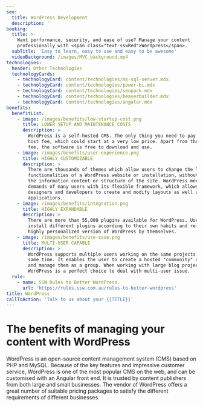 ```yaml
---
seo:
  title: WordPress Development
  description: ''
booking:
  title: >-
    Want performance, security, and ease of use? Manage your content
    professionally with <span class="text-sswRed">Wordpress</span>.
  subTitle: 'Easy to learn, easy to use and easy to be awesome'
  videoBackground: /images/MVC_background.mp4
technologies:
  header: Other Technologies
  technologyCards:
    - technologyCard: content/technologies/ms-sql-server.mdx
    - technologyCard: content/technologies/power-bi.mdx
    - technologyCard: content/technologies/seopack.mdx
    - technologyCard: content/technologies/beaverbuilder.mdx
    - technologyCard: content/technologies/angular.mdx
benefits:
  benefitList:
    - image: /images/benefits/low-startup-cost.png
      title: LOWER SETUP AND MAINTENANCE COSTS
      description: >
        WordPress is a self-hosted CMS. The only thing you need to pay is the
        host fee, which could start at a very low price. Apart from the host
        fee, the software is free to download and use.
    - image: /images/benefits/user-experience.png
      title: HIGHLY CUSTOMIZABLE
      description: >
        There are thousands of themes which allow users to change the look and
        functionalities of a WordPress website or installation, without changing
        the information content or structure of the site. WordPress meets the
        demands of many users with its flexible framework, which allows
        designers and developers to create and modify layouts as well as
        applications.
    - image: /images/benefits/integration.png
      title: HIGHLY EXPANDABLE
      description: >
        There are more than 55,000 plugins available for WordPress. Users can
        install different plugins according to their own habits and re-create a
        highly personalized version of WordPress by themselves.
    - image: /images/benefits/use-case.png
      title: MULTI-USER CAPABLE
      description: >
        WordPress supports multiple users working on the same projects at the
        same time. It enables the user to create a hosted "community" of users
        and manage them as a group. When working with large blog projects,
        WordPress is a perfect choice to deal with multi-user issue.
  rule:
    - name: SSW Rules to Better WordPress.
      url: 'https://rules.ssw.com.au/rules-to-better-wordpress'
title: WordPress
callToAction: 'Talk to us about your {{TITLE}}'
---
```


# The benefits of managing your content with WordPress

<VideoEmbed url="https://youtu.be/KiS8rZBeIO0" />

WordPress is an open-source content management system (CMS) based on PHP and MySQL. Because of the key features and impressive customer service, WordPress is one of the most popular CMS on the web, and can be customised with an Angular front end. It is trusted by content publishers from both large and small businesses. The vendor of WordPress offers a great number of suitable pricing packages to satisfy the different requirements of different businesses.
